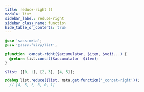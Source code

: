 ```yaml
---
title: reduce-right ()
module: list
sidebar_label: reduce-right
sidebar_class_name: function
hide_table_of_contents: true
---
```


<DocPage fieldName="reduce-right" fieldType="function" spec={Spec} />

```scss
@use 'sass:meta';
@use '@sass-fairy/list';

@function _concat-right($accumulator, $item, $void...) {
  @return list.concat($accumulator, $item);
}

$list: [[0, 1], [2, 3], [4, 5]];

@debug list.reduce($list, meta.get-function('_concat-right'));
  // [4, 5, 2, 3, 0, 1]
```

